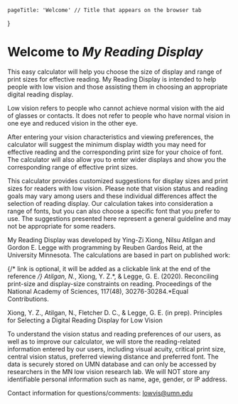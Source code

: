     pageTitle: 'Welcome' // Title that appears on the browser tab
}

<!-- Note: anything that you write like this is a comment, and won't be diplayed on the site. -->

# Welcome to *My Reading Display*

<Logo widthPercent='30' side='right'/>

This easy calculator will help you choose the size
of display and range of print sizes for effective reading.
My Reading Display is intended to help people with low vision
and those assisting them in choosing an appropriate digital
reading display.

Low vision refers to people who cannot achieve normal vision
with the aid of glasses or contacts. It does not refer to
people who have normal vision in one eye and reduced vision
in the other eye.

After entering your vision characteristics and viewing preferences,
the calculator will suggest the minimum display width you may need
for effective reading and the corresponding print size for your
choice of font. The calculator will also allow you to enter wider
displays and show you the corresponding range of effective print
sizes.

This calculator provides customized suggestions for display
sizes and print sizes for readers with low vision. Please note
that vision status and reading goals may vary among users and these
individual differences affect the selection of reading display.
Our calculation takes into consideration a range of fonts, but
you can also choose a specific font that you prefer to use.
The suggestions presented here represent a general guideline
and may not be appropriate for some readers.

My Reading Display was developed by Ying-Zi Xiong, Nilsu Atilgan
and Gordon E. Legge with programming by Reuben Gardos Reid, at the
University Minnesota. The calculations are based in part on published work:

<Reference link='https://doi.org/10.1073/pnas.2007514117'> {/* link is optional, it will be added as a clickable link at the end of the reference */}
Atilgan, N.*, Xiong, Y. Z.*, & Legge, G. E. (2020).
Reconciling print-size and display-size
constraints on reading. Proceedings of the National
Academy of Sciences, 117(48), 30276-30284.*Equal Contributions.
</Reference>

<Reference>
Xiong, Y. Z., Atilgan, N., Fletcher D. C.,
& Legge, G. E. (in prep). Principles for Selecting a
Digital Reading Display for Low Vision
</Reference>

To understand the vision status and reading preferences of our
users, as well as to improve our calculator, we will store the
reading-related information entered by our users, including
visual acuity, critical print size, central vision status,
preferred viewing distance and preferred font. The data is
securely stored on UMN database and can only be accessed by
researchers in the MN low vision research lab. We will NOT
store any identifiable personal information such as name,
age, gender, or IP address.

Contact information for questions/comments: [lowvis@umn.edu](mailto:lowvis@umn.edu) 

